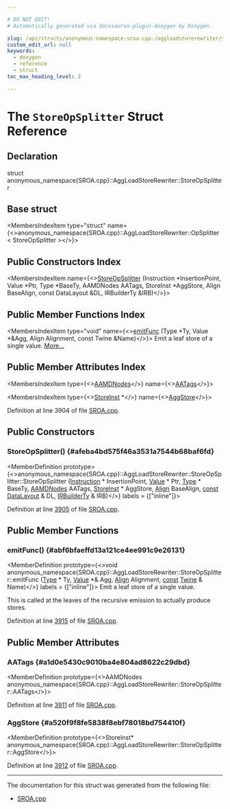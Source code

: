 ```yaml
---

# DO NOT EDIT!
# Automatically generated via docusaurus-plugin-doxygen by Doxygen.

slug: /api/structs/anonymous-namespace-sroa-cpp-/aggloadstorerewriter/storeopsplitter
custom_edit_url: null
keywords:
  - doxygen
  - reference
  - struct
toc_max_heading_level: 3

---
```





# The `StoreOpSplitter` Struct Reference

<DoxygenPage pluginConfig={pluginConfig}>



## Declaration

<CodeBlock>struct anonymous_namespace{SROA.cpp}::AggLoadStoreRewriter::StoreOpSplitter</CodeBlock>

## Base struct

<MembersIndex>

<MembersIndexItem
  type="struct"
  name={<>anonymous&#95;namespace&#123;SROA.cpp&#125;::AggLoadStoreRewriter::OpSplitter&lt; StoreOpSplitter &gt;</>}>
</MembersIndexItem>

</MembersIndex>

## Public Constructors Index

<MembersIndex>

<MembersIndexItem
  name={<><a href="#afeba4bd575f46a3531a7544b68baf6fd">StoreOpSplitter</a> (Instruction &#42;InsertionPoint, Value &#42;Ptr, Type &#42;BaseTy, AAMDNodes AATags, StoreInst &#42;AggStore, Align BaseAlign, const DataLayout &amp;DL, IRBuilderTy &amp;IRB)</>}>
</MembersIndexItem>

</MembersIndex>

## Public Member Functions Index

<MembersIndex>

<MembersIndexItem
  type="void"
  name={<><a href="#abf6bfaeffd13a121ce4ee991c9e26131">emitFunc</a> (Type &#42;Ty, Value &#42;&amp;Agg, Align Alignment, const Twine &amp;Name)</>}>
Emit a leaf store of a single value. <a href="#abf6bfaeffd13a121ce4ee991c9e26131">More...</a>
</MembersIndexItem>

</MembersIndex>

## Public Member Attributes Index

<MembersIndex>

<MembersIndexItem
  type={<><a href="/docs/api/structs/llvm/aamdnodes">AAMDNodes</a></>}
  name={<><a href="#a1d0e5430c9010ba4e804ad8622c29dbd">AATags</a></>}>
</MembersIndexItem>

<MembersIndexItem
  type={<><a href="/docs/api/classes/llvm/storeinst">StoreInst</a> &#42;</>}
  name={<><a href="#a520f9f8fe5838f8ebf78018bd754410f">AggStore</a></>}>
</MembersIndexItem>

</MembersIndex>


Definition at line 3904 of file <a href="/docs/api/files/lib/lib/transforms/lib/transforms/scalar/sroa-cpp">SROA.cpp</a>.

<SectionDefinition>

## Public Constructors

### StoreOpSplitter() {#afeba4bd575f46a3531a7544b68baf6fd}

<MemberDefinition
  prototype={<>anonymous&#95;namespace&#123;SROA.cpp&#125;::AggLoadStoreRewriter::StoreOpSplitter::StoreOpSplitter (<a href="/docs/api/classes/llvm/instruction">Instruction</a> &#42; InsertionPoint, <a href="/docs/api/classes/llvm/value">Value</a> &#42; Ptr, <a href="/docs/api/classes/llvm/type">Type</a> &#42; BaseTy, <a href="/docs/api/structs/llvm/aamdnodes">AAMDNodes</a> AATags, <a href="/docs/api/classes/llvm/storeinst">StoreInst</a> &#42; AggStore, <a href="/docs/api/structs/llvm/align">Align</a> BaseAlign, <a href="/docs/api/files/lib/lib/target/lib/target/aarch64/aarch64promoteconstant-cpp/#a90f8350fecae261c25be85d38b451bff">const</a> <a href="/docs/api/classes/llvm/datalayout">DataLayout</a> &amp; DL, <a href="/docs/api/namespaces/anonymous-sroa-cpp-/#a25b3d08de3386c79fa6533b6bd2485de">IRBuilderTy</a> &amp; IRB)</>}
  labels = {["inline"]}>

Definition at line <a href="/docs/api/files/lib/lib/transforms/lib/transforms/scalar/sroa-cpp/#l03905">3905</a> of file <a href="/docs/api/files/lib/lib/transforms/lib/transforms/scalar/sroa-cpp">SROA.cpp</a>.
</MemberDefinition>

</SectionDefinition>

<SectionDefinition>

## Public Member Functions

### emitFunc() {#abf6bfaeffd13a121ce4ee991c9e26131}

<MemberDefinition
  prototype={<>void anonymous&#95;namespace&#123;SROA.cpp&#125;::AggLoadStoreRewriter::StoreOpSplitter::emitFunc (<a href="/docs/api/classes/llvm/type">Type</a> &#42; Ty, <a href="/docs/api/classes/llvm/value">Value</a> &#42;&amp; Agg, <a href="/docs/api/structs/llvm/align">Align</a> Alignment, <a href="/docs/api/files/lib/lib/target/lib/target/aarch64/aarch64promoteconstant-cpp/#a90f8350fecae261c25be85d38b451bff">const</a> <a href="/docs/api/classes/llvm/twine">Twine</a> &amp; Name)</>}
  labels = {["inline"]}>
Emit a leaf store of a single value.

This is called at the leaves of the recursive emission to actually produce stores.

Definition at line <a href="/docs/api/files/lib/lib/transforms/lib/transforms/scalar/sroa-cpp/#l03915">3915</a> of file <a href="/docs/api/files/lib/lib/transforms/lib/transforms/scalar/sroa-cpp">SROA.cpp</a>.
</MemberDefinition>

</SectionDefinition>

<SectionDefinition>

## Public Member Attributes

### AATags {#a1d0e5430c9010ba4e804ad8622c29dbd}

<MemberDefinition
  prototype={<>AAMDNodes anonymous&#95;namespace&#123;SROA.cpp&#125;::AggLoadStoreRewriter::StoreOpSplitter::AATags</>}>

Definition at line <a href="/docs/api/files/lib/lib/transforms/lib/transforms/scalar/sroa-cpp/#l03911">3911</a> of file <a href="/docs/api/files/lib/lib/transforms/lib/transforms/scalar/sroa-cpp">SROA.cpp</a>.
</MemberDefinition>

### AggStore {#a520f9f8fe5838f8ebf78018bd754410f}

<MemberDefinition
  prototype={<>StoreInst&#42; anonymous&#95;namespace&#123;SROA.cpp&#125;::AggLoadStoreRewriter::StoreOpSplitter::AggStore</>}>

Definition at line <a href="/docs/api/files/lib/lib/transforms/lib/transforms/scalar/sroa-cpp/#l03912">3912</a> of file <a href="/docs/api/files/lib/lib/transforms/lib/transforms/scalar/sroa-cpp">SROA.cpp</a>.
</MemberDefinition>

</SectionDefinition>

<hr/>

The documentation for this struct was generated from the following file:

<ul>
<li><a href="/docs/api/files/lib/lib/transforms/lib/transforms/scalar/sroa-cpp">SROA.cpp</a></li>
</ul>

</DoxygenPage>
